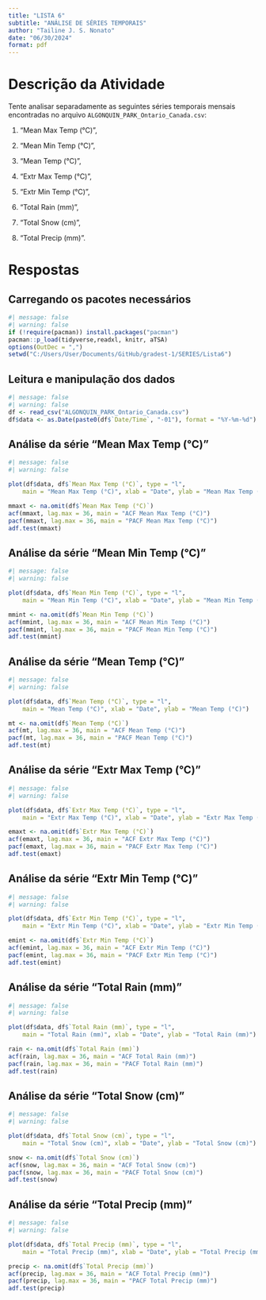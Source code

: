 ```yaml
---
title: "LISTA 6"
subtitle: "ANÁLISE DE SÉRIES TEMPORAIS"
author: "Tailine J. S. Nonato"
date: "06/30/2024"
format: pdf
---
```


# Descrição da Atividade

Tente analisar separadamente as seguintes séries temporais mensais encontradas no arquivo `ALGONQUIN_PARK_Ontario_Canada.csv`:

1. "Mean Max Temp (°C)",

2. "Mean Min Temp (°C)",

3. "Mean Temp (°C)",

4. "Extr Max Temp (°C)",

5. "Extr Min Temp (°C)",

6. "Total Rain (mm)",

7. "Total Snow (cm)",

8. "Total Precip (mm)".

# Respostas

## Carregando os pacotes necessários
```r
#| message: false
#| warning: false
if (!require(pacman)) install.packages("pacman")
pacman::p_load(tidyverse,readxl, knitr, aTSA)
options(OutDec = ",")
setwd("C:/Users/User/Documents/GitHub/gradest-1/SERIES/Lista6")
```

## Leitura e manipulação dos dados

```r
#| message: false
#| warning: false
df <- read_csv("ALGONQUIN_PARK_Ontario_Canada.csv")
df$data <- as.Date(paste0(df$`Date/Time`, "-01"), format = "%Y-%m-%d")
```

## Análise da série "Mean Max Temp (°C)"

```r
#| message: false
#| warning: false

plot(df$data, df$`Mean Max Temp (°C)`, type = "l", 
    main = "Mean Max Temp (°C)", xlab = "Date", ylab = "Mean Max Temp (°C)")

mmaxt <- na.omit(df$`Mean Max Temp (°C)`)
acf(mmaxt, lag.max = 36, main = "ACF Mean Max Temp (°C)")
pacf(mmaxt, lag.max = 36, main = "PACF Mean Max Temp (°C)")
adf.test(mmaxt)
```

## Análise da série "Mean Min Temp (°C)"

```r
#| message: false
#| warning: false

plot(df$data, df$`Mean Min Temp (°C)`, type = "l", 
    main = "Mean Min Temp (°C)", xlab = "Date", ylab = "Mean Min Temp (°C)")

mmint <- na.omit(df$`Mean Min Temp (°C)`)
acf(mmint, lag.max = 36, main = "ACF Mean Min Temp (°C)")
pacf(mmint, lag.max = 36, main = "PACF Mean Min Temp (°C)")
adf.test(mmint)
```

## Análise da série "Mean Temp (°C)"

```r
#| message: false
#| warning: false

plot(df$data, df$`Mean Temp (°C)`, type = "l", 
    main = "Mean Temp (°C)", xlab = "Date", ylab = "Mean Temp (°C)")

mt <- na.omit(df$`Mean Temp (°C)`)
acf(mt, lag.max = 36, main = "ACF Mean Temp (°C)")
pacf(mt, lag.max = 36, main = "PACF Mean Temp (°C)")
adf.test(mt)
```

## Análise da série "Extr Max Temp (°C)"

```r
#| message: false
#| warning: false

plot(df$data, df$`Extr Max Temp (°C)`, type = "l", 
    main = "Extr Max Temp (°C)", xlab = "Date", ylab = "Extr Max Temp (°C)")

emaxt <- na.omit(df$`Extr Max Temp (°C)`)
acf(emaxt, lag.max = 36, main = "ACF Extr Max Temp (°C)")
pacf(emaxt, lag.max = 36, main = "PACF Extr Max Temp (°C)")
adf.test(emaxt)
```

## Análise da série "Extr Min Temp (°C)"

```r
#| message: false
#| warning: false

plot(df$data, df$`Extr Min Temp (°C)`, type = "l", 
    main = "Extr Min Temp (°C)", xlab = "Date", ylab = "Extr Min Temp (°C)")

emint <- na.omit(df$`Extr Min Temp (°C)`)
acf(emint, lag.max = 36, main = "ACF Extr Min Temp (°C)")
pacf(emint, lag.max = 36, main = "PACF Extr Min Temp (°C)")
adf.test(emint)
```

## Análise da série "Total Rain (mm)"

```r
#| message: false
#| warning: false

plot(df$data, df$`Total Rain (mm)`, type = "l", 
    main = "Total Rain (mm)", xlab = "Date", ylab = "Total Rain (mm)")

rain <- na.omit(df$`Total Rain (mm)`)
acf(rain, lag.max = 36, main = "ACF Total Rain (mm)")
pacf(rain, lag.max = 36, main = "PACF Total Rain (mm)")
adf.test(rain)
```

## Análise da série "Total Snow (cm)"

```r
#| message: false
#| warning: false

plot(df$data, df$`Total Snow (cm)`, type = "l", 
    main = "Total Snow (cm)", xlab = "Date", ylab = "Total Snow (cm)")

snow <- na.omit(df$`Total Snow (cm)`)
acf(snow, lag.max = 36, main = "ACF Total Snow (cm)")
pacf(snow, lag.max = 36, main = "PACF Total Snow (cm)")
adf.test(snow)
```

## Análise da série "Total Precip (mm)"

```r
#| message: false
#| warning: false

plot(df$data, df$`Total Precip (mm)`, type = "l", 
    main = "Total Precip (mm)", xlab = "Date", ylab = "Total Precip (mm)")

precip <- na.omit(df$`Total Precip (mm)`)
acf(precip, lag.max = 36, main = "ACF Total Precip (mm)")
pacf(precip, lag.max = 36, main = "PACF Total Precip (mm)")
adf.test(precip)
```



